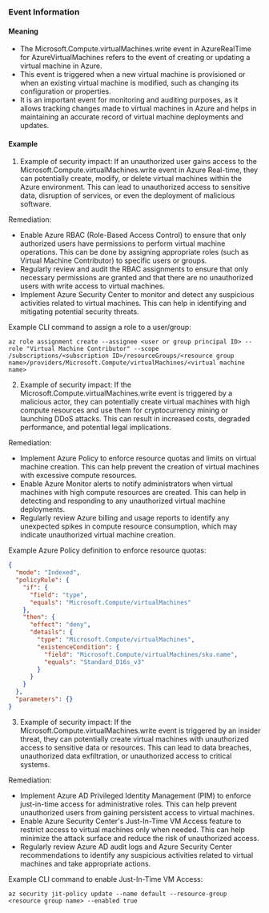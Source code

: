 
### Event Information

#### Meaning

- The Microsoft.Compute.virtualMachines.write event in AzureRealTime for AzureVirtualMachines refers to the event of creating or updating a virtual machine in Azure.
- This event is triggered when a new virtual machine is provisioned or when an existing virtual machine is modified, such as changing its configuration or properties.
- It is an important event for monitoring and auditing purposes, as it allows tracking changes made to virtual machines in Azure and helps in maintaining an accurate record of virtual machine deployments and updates.

#### Example

1. Example of security impact: If an unauthorized user gains access to the Microsoft.Compute.virtualMachines.write event in Azure Real-time, they can potentially create, modify, or delete virtual machines within the Azure environment. This can lead to unauthorized access to sensitive data, disruption of services, or even the deployment of malicious software.

Remediation:
- Enable Azure RBAC (Role-Based Access Control) to ensure that only authorized users have permissions to perform virtual machine operations. This can be done by assigning appropriate roles (such as Virtual Machine Contributor) to specific users or groups.
- Regularly review and audit the RBAC assignments to ensure that only necessary permissions are granted and that there are no unauthorized users with write access to virtual machines.
- Implement Azure Security Center to monitor and detect any suspicious activities related to virtual machines. This can help in identifying and mitigating potential security threats.

Example CLI command to assign a role to a user/group:
```
az role assignment create --assignee <user or group principal ID> --role "Virtual Machine Contributor" --scope /subscriptions/<subscription ID>/resourceGroups/<resource group name>/providers/Microsoft.Compute/virtualMachines/<virtual machine name>
```

2. Example of security impact: If the Microsoft.Compute.virtualMachines.write event is triggered by a malicious actor, they can potentially create virtual machines with high compute resources and use them for cryptocurrency mining or launching DDoS attacks. This can result in increased costs, degraded performance, and potential legal implications.

Remediation:
- Implement Azure Policy to enforce resource quotas and limits on virtual machine creation. This can help prevent the creation of virtual machines with excessive compute resources.
- Enable Azure Monitor alerts to notify administrators when virtual machines with high compute resources are created. This can help in detecting and responding to any unauthorized virtual machine deployments.
- Regularly review Azure billing and usage reports to identify any unexpected spikes in compute resource consumption, which may indicate unauthorized virtual machine creation.

Example Azure Policy definition to enforce resource quotas:
```json
{
  "mode": "Indexed",
  "policyRule": {
    "if": {
      "field": "type",
      "equals": "Microsoft.Compute/virtualMachines"
    },
    "then": {
      "effect": "deny",
      "details": {
        "type": "Microsoft.Compute/virtualMachines",
        "existenceCondition": {
          "field": "Microsoft.Compute/virtualMachines/sku.name",
          "equals": "Standard_D16s_v3"
        }
      }
    }
  },
  "parameters": {}
}
```

3. Example of security impact: If the Microsoft.Compute.virtualMachines.write event is triggered by an insider threat, they can potentially create virtual machines with unauthorized access to sensitive data or resources. This can lead to data breaches, unauthorized data exfiltration, or unauthorized access to critical systems.

Remediation:
- Implement Azure AD Privileged Identity Management (PIM) to enforce just-in-time access for administrative roles. This can help prevent unauthorized users from gaining persistent access to virtual machines.
- Enable Azure Security Center's Just-In-Time VM Access feature to restrict access to virtual machines only when needed. This can help minimize the attack surface and reduce the risk of unauthorized access.
- Regularly review Azure AD audit logs and Azure Security Center recommendations to identify any suspicious activities related to virtual machines and take appropriate actions.

Example CLI command to enable Just-In-Time VM Access:
```
az security jit-policy update --name default --resource-group <resource group name> --enabled true
```

